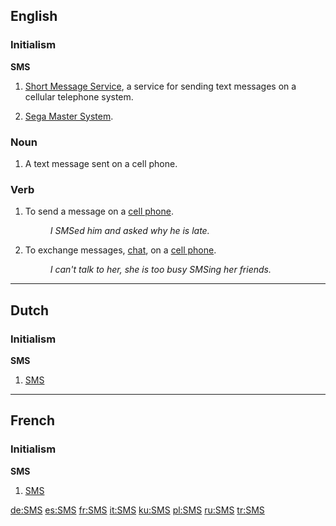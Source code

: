 ==English==

===Initialism===
'''SMS'''

# [[Short Message Service]], a service for sending text messages on a cellular telephone system.
# {{italbrac|Video games}} [[w:Sega Master System|Sega Master System]].

===Noun===
{{en-noun|es}}
# A text message sent on a cell phone.

===Verb===
{{en-verb|SMS|es}}
# To send a message on a [[cell phone]].
#: ''I SMSed him and asked why he is late.''
# To exchange messages, [[chat]], on a [[cell phone]].
#: ''I can't talk to her, she is too busy SMSing her friends.''

----

==Dutch==

===Initialism===
'''SMS'''

# [[#English|SMS]]

----

==French==

===Initialism===
'''SMS'''

# [[#English|SMS]]

[[de:SMS]]
[[es:SMS]]
[[fr:SMS]]
[[it:SMS]]
[[ku:SMS]]
[[pl:SMS]]
[[ru:SMS]]
[[tr:SMS]]